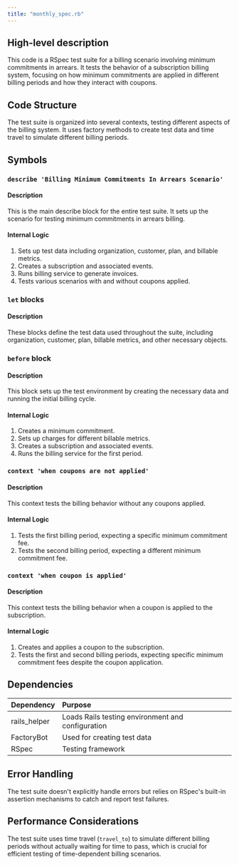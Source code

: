 ```yaml
---
title: "monthly_spec.rb"
---
```


## High-level description
This code is a RSpec test suite for a billing scenario involving minimum commitments in arrears. It tests the behavior of a subscription billing system, focusing on how minimum commitments are applied in different billing periods and how they interact with coupons.

## Code Structure
The test suite is organized into several contexts, testing different aspects of the billing system. It uses factory methods to create test data and time travel to simulate different billing periods.

## Symbols

### `describe 'Billing Minimum Commitments In Arrears Scenario'`
#### Description
This is the main describe block for the entire test suite. It sets up the scenario for testing minimum commitments in arrears billing.

#### Internal Logic
1. Sets up test data including organization, customer, plan, and billable metrics.
2. Creates a subscription and associated events.
3. Runs billing service to generate invoices.
4. Tests various scenarios with and without coupons applied.

### `let` blocks
#### Description
These blocks define the test data used throughout the suite, including organization, customer, plan, billable metrics, and other necessary objects.

### `before` block
#### Description
This block sets up the test environment by creating the necessary data and running the initial billing cycle.

#### Internal Logic
1. Creates a minimum commitment.
2. Sets up charges for different billable metrics.
3. Creates a subscription and associated events.
4. Runs the billing service for the first period.

### `context 'when coupons are not applied'`
#### Description
This context tests the billing behavior without any coupons applied.

#### Internal Logic
1. Tests the first billing period, expecting a specific minimum commitment fee.
2. Tests the second billing period, expecting a different minimum commitment fee.

### `context 'when coupon is applied'`
#### Description
This context tests the billing behavior when a coupon is applied to the subscription.

#### Internal Logic
1. Creates and applies a coupon to the subscription.
2. Tests the first and second billing periods, expecting specific minimum commitment fees despite the coupon application.

## Dependencies
| Dependency | Purpose |
|:-----------|:--------|
| rails_helper | Loads Rails testing environment and configuration |
| FactoryBot | Used for creating test data |
| RSpec | Testing framework |

## Error Handling
The test suite doesn't explicitly handle errors but relies on RSpec's built-in assertion mechanisms to catch and report test failures.

## Performance Considerations
The test suite uses time travel (`travel_to`) to simulate different billing periods without actually waiting for time to pass, which is crucial for efficient testing of time-dependent billing scenarios.